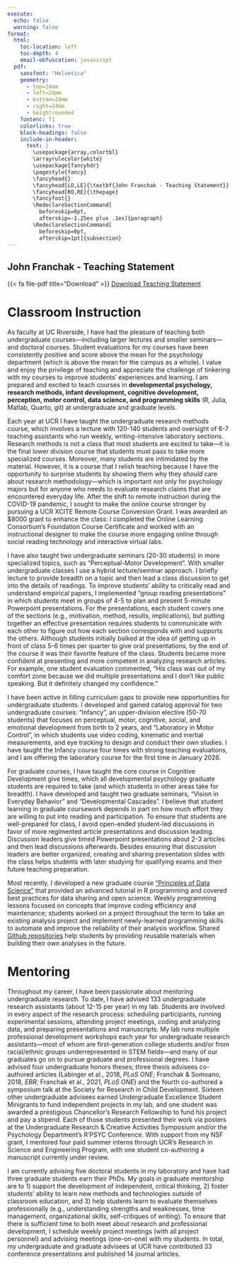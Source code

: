 ```yaml
--- 
execute:
  echo: false
  warning: false
format:
  html:
    toc-location: left
    toc-depth: 4
    email-obfuscation: javascript
  pdf: 
    sansfont: "Helvetica"
    geometry:
      - top=24mm
      - left=24mm
      - bottom=24mm
      - right=24mm
      - heightrounded
    fontenc: T1
    colorlinks: true
    block-headings: false
    include-in-header: 
      text: |
        \usepackage{array,colortbl}
        \arrayrulecolor{white}
        \usepackage{fancyhdr}
        \pagestyle{fancy}
        \fancyhead{}
        \fancyhead[LO,LE]{\textbf{John Franchak - Teaching Statement}}
        \fancyhead[RO,RE]{\thepage}
        \fancyfoot{}
        \RedeclareSectionCommand[
          beforeskip=0pt,
          afterskip=-1.25ex plus .1ex]{paragraph}
        \RedeclareSectionCommand[
          beforeskip=0pt,
          afterskip=1pt]{subsection}
---
```


::: {.content-visible when-format="html"}
# John Franchak - Teaching Statement 
{{< fa file-pdf title="Download" >}} [Download Teaching Statement](https://padlab.ucr.edu/Franchak_Teaching.pdf)
:::

\thispagestyle{fancy}

# Classroom Instruction 

As faculty at UC Riverside, I have had the pleasure of teaching both undergraduate courses---including larger lectures and smaller seminars---and doctoral courses. Student evaluations for my courses have been consistently positive and score above the mean for the psychology department (which is above the mean for the campus as a whole). I value and enjoy the privilege of teaching and appreciate the challenge of tinkering with my courses to improve students’ experiences and learning. I am prepared and excited to teach courses in **developmental psychology, research methods, infant development, cognitive development, perception, motor control, data science, and programming skills** (R, Julia, Matlab, Quarto, git) at undergraduate and graduate levels.

Each year at UCR I have taught the undergraduate research methods course, which involves a lecture with 120-140 students and oversight of 6-7 teaching assistants who run weekly, writing-intensive laboratory sections. Research methods is not a class that most students are excited to take---it is the final lower division course that students must pass to take more specialized courses. Moreover, many students are intimidated by the material. However, it is a course that I relish teaching because I have the opportunity to surprise students by showing them why they *should* care about research methodology---which is important not only for psychology majors but for anyone who needs to evaluate research claims that are encountered everyday life. After the shift to remote instruction during the COVID-19 pandemic, I sought to make the online course stronger by pursuing a UCR XCITE Remote Course Conversion Grant. I was awarded an $8000 grant to enhance the class: I completed the Online Learning Consortium's Foundation Course Certificate and worked with an instructional designer to make the course more engaging online through social reading technology and interactive virtual labs. 

I have also taught two undergraduate seminars (20-30 students) in more specialized topics, such as "Perceptual-Motor Development". With smaller undergraduate classes I use a hybrid lecture/seminar approach. I briefly lecture to provide breadth on a topic and then lead a class discussion to get into the details of readings. To improve students' ability to critically read and understand empirical papers, I implemented "group reading presentations" in which students meet in groups of 4-5 to plan and present 5-minute Powerpoint presentations. For the presentations, each student covers one of the sections (e.g., motivation, method, results, implications), but putting together an effective presentation requires students to communicate with each other to figure out how each section corresponds with and supports the others. Although students initially balked at the idea of getting up in front of class 5-6 times per quarter to give oral presentations, by the end of the course it was their favorite feature of the class. Students became more confident at presenting and more competent in analyzing research articles. For example, one student evaluation commented, "His class was out of my comfort zone because we did multiple presentations and I don't like public speaking. But it definitely changed my confidence."

I have been active in filling curriculum gaps to provide new opportunities for undergraduate students. I developed and gained catalog approval for two undergraduate courses: "Infancy", an upper-division elective (50-70 students) that focuses on perceptual, motor, cognitive, social, and emotional development from birth to 2 years, and "Laboratory in Motor Control", in which students use video coding, kinematic and inertial measurements, and eye tracking to design and conduct their own studies. I have taught the Infancy course four times with strong teaching evaluations, and I am offering the laboratory course for the first time in January 2026. 

For graduate courses, I have taught the core course in Cognitive Development give times, which all developmental psychology graduate students are required to take (and which students in other areas take for breadth).  I have developed and taught two graduate seminars, "Vision in Everyday Behavior" and "Developmental Cascades". I believe that student learning in graduate coursework depends in part on how much effort they are willing to put into reading and participation. To ensure that students are well-prepared for class, I avoid open-ended student-led discussions in favor of more regimented article presentations and discussion leading. Discussion leaders give timed Powerpoint presentations about 2-3 articles and then lead discussions afterwards. Besides ensuring that discussion leaders are better organized, creating and sharing presentation slides with the class helps students with later studying for qualifying exams and their future teaching preparation. 

Most recently, I developed a new graduate course ["Principles of Data Science"](https://2025-psyc-259.github.io/course_site/syllabus.html) that provided an advanced tutorial in R programming and covered best practices for data sharing and open science. Weekly programming lessons focused on concepts that improve coding efficiency and maintenance; students worked on a project throughout the term to take an existing analysis project and implement newly-learned programming skills to automate and improve the reliability of their analysis workflow. Shared [Github repositories](https://github.com/psych-259-data-science-2022) help students by providing reusable materials when building their own analyses in the future.

# Mentoring 

Throughout my career, I have been passionate about mentoring undergraduate research. To date, I have advised 133 undergraduate research assistants (about 12-15 per year) in my lab. Students are involved in every aspect of the research process: scheduling participants, running experimental sessions, attending project meetings, coding and analyzing data, and preparing presentations and manuscripts. My lab runs multiple professional development workshops each year for undergraduate research assistants---most of whom are first-generation college students and/or from racial/ethnic groups underrepresented in STEM fields---and many of our graduates go on to pursue graduate and professional degrees. I have advised four undergraduate honors theses; three thesis advisees co-authored articles (Labinger et al., 2018, *PLoS ONE*; Franchak & Somoano, 2018, *EBR*; Franchak et al., 2021,  *PLoS ONE*) and the fourth co-authored a symposium talk at the Society for Research in Child Development. Sixteen other undergraduate advisees earned Undergraduate Excellence Student Minigrants to fund independent projects in my lab, and one student was awarded a prestigious Chancellor’s Research Fellowship to fund his project and pay a stipend. Each of those students presented their work via posters at the Undergraduate Research & Creative Activities Symposium and/or the Psychology Department’s R’PSYC Conference. With support from my NSF grant, I mentored four paid summer interns through UCR's Research in Science and Engineering Program, with one student co-authoring a manuscript currently under review.
<!-- DEI Language -->

I am currently advising five doctoral students in my laboratory and have had three graduate students earn their PhDs. My goals in graduate mentorship are to 1) support the development of independent, critical thinking, 2) foster students’ ability to learn new methods and technologies outside of classroom education, and 3) help students learn to evaluate themselves professionally (e.g., understanding strengths and weaknesses, time management, organizational skills, self-critiques of writing). To ensure that there is sufficient time to both meet about research and professional development, I schedule weekly project meetings (with all project personnel) and advising meetings (one-on-one) with my students. In total, my undergraduate and graduate advisees at UCR have contributed 33 conference presentations and published 14 journal articles.
<!-- ADD GSMP AND MENTORING TRAINING -->
 <!-- I was voted “Faculty of the Year” by psychology graduate students for AY 2022-2023.  -->

